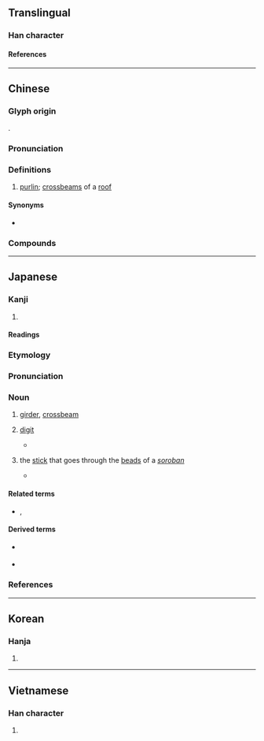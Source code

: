 {{also|航}}
{{character info}}
==Translingual==

===Han character===
{{Han char|rn=75|rad=木|as=06|sn=10|four=41921|canj=DHON|ids=⿰木行}}

====References====
{{Han ref|kx=0525.010|dkj=14754|dj=0913.060|hdz=21201.090|uh=6841}}

----

==Chinese==
{{zh-forms}}

===Glyph origin===
{{Han etym}}
{{Han compound|木|行|c1=s|c2=p|ls=psc}}.

===Pronunciation===
{{zh-pron
|m=héng,háng
|c=haang4,hang4,hong4,hong6
|md=háung
|mc=y
|oc=y
|ma=
|cat=n
}}

===Definitions===
{{zh-hanzi}}

# [[purlin]]; [[crossbeam]]s of a [[roof]]

====Synonyms====
* {{q|Min Dong}} {{zh-l|桁桁}}

===Compounds===
{{zh-der|帆桁|桁架|桁楊|桁端|長桁}}

----

==Japanese==

===Kanji===
{{ja-kanji|grade=|rs=木06}}

# {{rfdef|ja|sort=木06}}

====Readings====
{{ja-readings
|goon=ぎょう<ぎやう, ごう<がう
|kanon=こう<かう
|kun=けた-
}}

===Etymology===
{{wikipedia|lang=ja|桁 (建築)}}
{{ja-kanjitab|けた|yomi=k}}
{{rfe|ja}}

===Pronunciation===
{{ja-pron|けた|acc=0|acc_ref=DJR}}

===Noun===
{{ja-noun|けた}}

# {{lb|ja|construction|sort=けた}} [[girder]], [[crossbeam]] {{rfquote-sense|ja}}
# {{lb|ja|arithmetic|sort=けた}} [[digit]] {{gloss|a numeral used in a positional numeral system}}
#: {{ja-usex|'''桁'''溢れ|'''けた'''あふれ|'''digit''' overflow}}
#: {{ja-usex|二%十%進法 で は 八%千 で 四 '''桁''' に 達する。|に%じっ%しんぽう で は はっ%せん で よん '''けた''' に たっする。|In the vigesimal scale, it reaches four '''digits''' at eight thousand.}}
#* {{quote-book|ja|2015|Yazawa Hisao|Deru toko dake! kihon jōhō gijutsusha||27|trans-title=Just what you need: basics of information technology|pageurl=https://books.google.com/books?id=PSLoCgAAQBAJ&pg=PA27}}
#*: {{ja-usex|16%進数は、16で'''桁'''上がりする数え方です。16%進数では、15までを1'''桁'''で表さなければならないので、A～Fを数字として使って、0、1、2、3、4、5、6、7、8、9、A、B、C、D、E、F、10、…と数えます。|16% しんすう は、 16 で '''けた''' あがり する かぞえ かた です。 16% しんすう で は、 15 まで を 1 '''けた''' で あらわさなければ ならない の で、 A～F を すうじ として つかって、 0、1、2、3、4、5、6、7、8、9、A、B、C、D、E、F、10、… と かぞえます。|Hexadecimal is a system of counting based on 16 '''digits'''. In hexadecimal, since we need to represent values up to 15 with one '''digit''' we use A to F as numerals, and count 0, 1, 2, 3, 4, 5, 6, 7, 8, 9, A, B, C, D, E, F, 10... and so on.}} 
# the [[stick]] that goes through the [[bead]]s of a ''[[soroban]]''
#* {{RQ:ja:AB|000129/files/45245_22007}}
#*: {{ja-usex|[[彼]]と[[我れ]]との[[相%違]]は、いわば[[桁違い|十露%盤の'''桁'''が違っている]]だけで、喜%助の[[ありがたがる]]二%百%[[文]]に[[相%当]]する[[貯%蓄]]だに、[[こっち]]はないのである。|^かれ と われ と の そう%い は、いわば そろ%ばん の '''けた''' が ちがっている だけ で、^き%すけ の ありがたがる に%ひゃく%-もん に そう%とう する ちょ%ちく だ に、こっち は ない の で ある。|You can say the only difference between us is a '''digit''' on the abacus. Shobei had no such thing as the 200-''mon'' worth of extra funds that was giving Kisuke so much pleasure.<ref>{{R:en:Takasebune}}</ref>}}

====Related terms====
* {{sense|girder}} {{ja-r|梁|はり|gloss=[[beam]]}}, {{ja-r|棟|むね|gloss=[[ridge]]}}

====Derived terms====
* {{sense|girder}} {{ja-r|橋%桁|はし%げた|gloss=[[bridge girder]]}}
* {{sense|digit}} {{ja-r|桁%外れ|けた%はずれ|gloss=[[incalculable]]}}

===References===
<references />

----

==Korean==

===Hanja===
{{ko-hanja|hangeul=[[항]], [[형]]|eumhun=|rv=hang, hyeong|mr=hang, hyŏng|y=hang, hyeng}}

# {{rfdef|ko|sort=木06}}

----

==Vietnamese==

===Han character===
{{vi-readings|rs=木06|reading=hành}}

# {{rfdef|vi|sort=木06}}